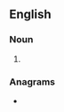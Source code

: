 ==English==

===Noun===
{{head|en|noun plural form}}

# {{plural of|breather|lang=en}}

===Anagrams===
* {{anagrams|en|Eberharts}}